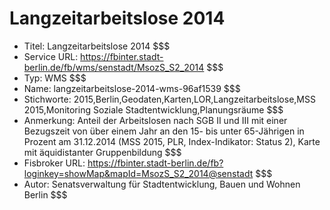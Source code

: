 # Langzeitarbeitslose 2014
- Titel: Langzeitarbeitslose 2014 $$$
- Service URL: https://fbinter.stadt-berlin.de/fb/wms/senstadt/MsozS_S2_2014 $$$
- Typ: WMS $$$
- Name: langzeitarbeitslose-2014-wms-96af1539 $$$
- Stichworte: 2015,Berlin,Geodaten,Karten,LOR,Langzeitarbeitslose,MSS 2015,Monitoring Soziale Stadtentwicklung,Planungsräume $$$
- Anmerkung: Anteil der Arbeitslosen nach SGB II und III mit einer Bezugszeit von über einem Jahr an den 15- bis unter 65-Jährigen in Prozent am 31.12.2014 (MSS 2015, PLR, Index-Indikator: Status 2), Karte mit äquidistanter Gruppenbildung $$$
- Fisbroker URL: https://fbinter.stadt-berlin.de/fb?loginkey=showMap&mapId=MsozS_S2_2014@senstadt $$$
- Autor: Senatsverwaltung für Stadtentwicklung, Bauen und Wohnen Berlin $$$
